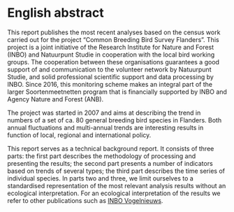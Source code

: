 \benglish <!-- spell-check: ignore -->

# English abstract {-}

This report publishes the most recent analyses based on the census work carried out for the project "Common Breeding Bird Survey Flanders".
This project is a joint initiative of the Research Institute for Nature and Forest (INBO) and Natuurpunt Studie in cooperation with the local bird working groups.
The cooperation between these organisations guarantees a good support of and communication to the volunteer network by Natuurpunt Studie, and solid professional scientific support and data processing by INBO.
Since 2016, this monitoring scheme makes an integral part of the larger Soortenmeetnetten program that is financially supported by INBO and Agency Nature and Forest (ANB).

The project was started in 2007 and aims at describing the trend in numbers of a set of ca. 80 general breeding bird species in Flanders.
Both annual fluctuations and multi-annual trends are interesting results in function of local, regional and international policy.

This report serves as a technical background report.
It consists of three parts:
the first part describes the methodology of processing and presenting the results;
the second part presents a number of indicators based on trends of several types;
the third part describes the time series of individual species.
In parts two and three, we limit ourselves to a standardised representation of the most relevant analysis results without an ecological interpretation.
For an ecological interpretation of the results we refer to other publications such as [INBO Vogelnieuws](https://www.vlaanderen.be/inbo/publicaties/vogelnieuws).

\eenglish <!-- spell-check: ignore -->

\mainmatter <!-- spell-check: ignore -->
